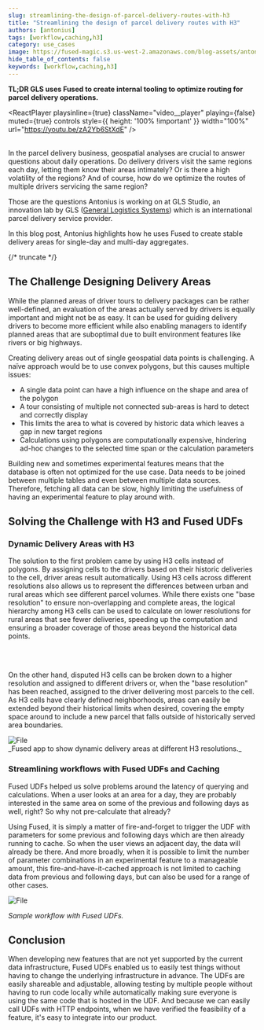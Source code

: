 ```yaml
---
slug: streamlining-the-design-of-parcel-delivery-routes-with-h3
title: "Streamlining the design of parcel delivery routes with H3"
authors: [antonius]
tags: [workflow,caching,h3]
category: use_cases
image: https://fused-magic.s3.us-west-2.amazonaws.com/blog-assets/antonius_social.png
hide_table_of_contents: false
keywords: [workflow,caching,h3]
---
```


**TL;DR GLS uses Fused to create internal tooling to optimize routing for parcel delivery operations.**



<ReactPlayer
    playsinline={true}
    className="video__player"
    playing={false}
    muted={true}
    controls
    style={{ height: '100% !important' }}
    width="100%"
    url="https://youtu.be/zA2Yb6StXdE"
/>
<br></br>

In the parcel delivery business, geospatial analyses are crucial to answer questions about daily operations. Do delivery drivers visit the same regions each day, letting them know their areas intimately? Or is there a high volatility of the regions? And of course, how do we optimize the routes of multiple drivers servicing the same region?

Those are the questions Antonius is working on at GLS Studio, an innovation lab by GLS ([General Logistics Systems](https://www.gls-us.com/)) which is an international parcel delivery service provider.

In this blog post, Antonius highlights how he uses Fused to create stable delivery areas for single-day and multi-day aggregates.





{/* truncate */}


## The Challenge Designing Delivery Areas

While the planned areas of driver tours to delivery packages can be rather well-defined, an evaluation of the areas actually served by drivers is equally important and might not be as easy. It can be used for guiding delivery drivers to become more efficient while also enabling managers to identify planned areas that are suboptimal due to built environment features like rivers or big highways.


Creating delivery areas out of single geospatial data points is challenging. A naïve approach would be to use convex polygons, but this causes multiple issues:
- A single data point can have a high influence on the shape and area of the polygon
- A tour consisting of multiple not connected sub-areas is hard to detect and correctly display
- This limits the area to what is covered by historic data which leaves a gap in new target regions
- Calculations using polygons are computationally expensive, hindering ad-hoc changes to the selected time span or the calculation parameters

Building new and sometimes experimental features means that the database is often not optimized for the use case. Data needs to be joined between multiple tables and even between multiple data sources. Therefore, fetching all data can be slow, highly limiting the usefulness of having an experimental feature to play around with.


## Solving the Challenge with H3 and Fused UDFs

### Dynamic Delivery Areas with H3

The solution to the first problem came by using H3 cells instead of polygons. By assigning cells to the drivers based on their historic deliveries to the cell, driver areas result automatically. Using H3 cells across different resolutions also allows us to represent the differences between urban and rural areas which see different parcel volumes. While there exists one "base resolution" to ensure non-overlapping and complete areas, the logical hierarchy among H3 cells can be used to calculate on lower resolutions for rural areas that see fewer deliveries, speeding up the computation and ensuring a broader coverage of those areas beyond the historical data points.


<LazyReactPlayer playsinline={true} className="video__player" playing={true} muted={true} controls height="100%" url="https://fused-magic.s3.us-west-2.amazonaws.com/blog-assets/driver_areas_across_resolutions.mp4" width="100%" />

<br></br>

On the other hand, disputed H3 cells can be broken down to a higher resolution and assigned to different drivers or, when the "base resolution" has been reached, assigned to the driver delivering most parcels to the cell. As H3 cells have clearly defined neighborhoods, areas can easily be extended beyond their historical limits when desired, covering the empty space around to include a new parcel that falls outside of historically served area boundaries.




<div style={{textAlign: 'center'}}>
<img src={Image2} alt="File" style={{}} />
</div>
_Fused app to show dynamic delivery areas at different H3 resolutions._

### Streamlining workflows with Fused UDFs and Caching

Fused UDFs helped us solve problems around the latency of querying and calculations. When a user looks at an area for a day, they are probably interested in the same area on some of the previous and following days as well, right? So why not pre-calculate that already?

Using Fused, it is simply a matter of fire-and-forget to trigger the UDF with parameters for some previous and following days which are then already running to cache. So when the user views an adjacent day, the data will already be there. And more broadly, when it is possible to limit the number of parameter combinations in an experimental feature to a manageable amount, this fire-and-have-it-cached approach is not limited to caching data from previous and following days, but can also be used for a range of other cases.



<div style={{textAlign: 'center'}}>
<img src={Image1} alt="File" style={{}} />
</div>

_Sample workflow with Fused UDFs._

## Conclusion

When developing new features that are not yet supported by the current data infrastructure, Fused UDFs enabled us to easily test things without having to change the underlying infrastructure in advance. The UDFs are easily shareable and adjustable, allowing testing by multiple people without having to run code locally while automatically making sure everyone is using the same code that is hosted in the UDF. And because we can easily call UDFs with HTTP endpoints, when we have verified the feasibility of a feature, it's easy to integrate into our product.
